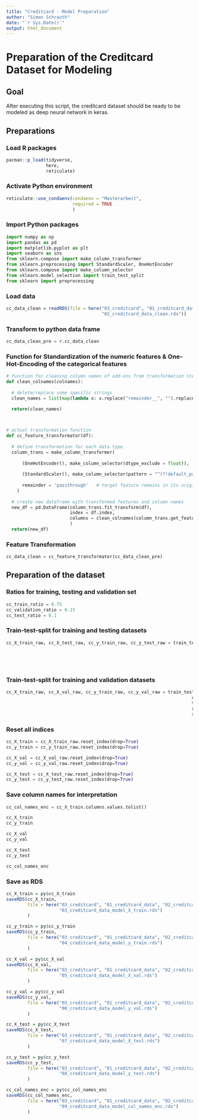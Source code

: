 ```yaml
---
title: "Creditcard - Model Preparation"
author: "Simon Schrauth"
date: "`r Sys.Date()`"
output: html_document
---
```

# Preparation of the Creditcard Dataset for Modeling

## Goal

After executing this script, the creditcard dataset should be ready to be modeled as deep neural network in keras.

## Preparations

### Load R packages

```r
pacman::p_load(tidyverse, 
               here,
               reticulate)
```

### Activate Python environment

```r
reticulate::use_condaenv(condaenv = "Masterarbeit", 
                         required = TRUE
                         )
```

### Import Python packages

```python
import numpy as np
import pandas as pd
import matplotlib.pyplot as plt
import seaborn as sns
from sklearn.compose import make_column_transformer
from sklearn.preprocessing import StandardScaler, OneHotEncoder
from sklearn.compose import make_column_selector
from sklearn.model_selection import train_test_split
from sklearn import preprocessing
```


### Load data

```r
cc_data_clean = readRDS(file = here("03_creditcard", "01_creditcard_data", "02_creditcard_data_processed",
                                    "02_creditcard_data_clean.rds"))
```

### Transform to python data frame

```python
cc_data_clean_pre = r.cc_data_clean
```

### Function for Standardization of the numeric features & One-Hot-Encoding of the categorical features

```python
# function for cleaning column names of add-ons from transformation steps (help function for feature_transformator below)
def clean_colnames(colnames):
  
  # delete/replace some specific strings
  clean_names = list(map(lambda x: x.replace("remainder__", "").replace("onehotencoder__", "").replace("standardscaler__", "").replace("-", "_").replace(" ", "_").replace("[", "").replace(")", ""), colnames))
  
  return(clean_names)



# actual transformation function
def cc_feature_transformator(df):
  
  # define transformation for each data type
  column_trans = make_column_transformer(
    
      (OneHotEncoder(), make_column_selector(dtype_exclude = float)),      # dummy-encoding of categorical features
      
      (StandardScaler(), make_column_selector(pattern = "^(?!default_payment$).*$",dtype_include = float)),     # standardization of numerical features except target feature
      
      remainder = 'passthrough'   # target feature remains in its original binary state
    )
  
  # create new dataframe with transformed features and column names 
  new_df = pd.DataFrame(column_trans.fit_transform(df),
                        index = df.index,
                        columns = clean_colnames(column_trans.get_feature_names_out())
                        )
  return(new_df)

```

### Feature Transformation 

```python
cc_data_clean = cc_feature_transformator(cc_data_clean_pre)
```


## Preparation of the dataset

### Ratios for training, testing and validation set
```python
cc_train_ratio = 0.75
cc_validation_ratio = 0.15
cc_test_ratio = 0.1
```


### Train-test-split for training and testing datasets
```python
cc_X_train_raw, cc_X_test_raw, cc_y_train_raw, cc_y_test_raw = train_test_split(cc_data_clean.iloc[:,:-1], 
                                                                        cc_data_clean.iloc[:,-1], 
                                                                        test_size=cc_test_ratio,
                                                                        random_state=42,
                                                                        shuffle = True)
```

### Train-test-split for training and validation datasets
```python
cc_X_train_raw, cc_X_val_raw, cc_y_train_raw, cc_y_val_raw = train_test_split(cc_X_train_raw, 
                                                                      cc_y_train_raw, 
                                                                      test_size=cc_validation_ratio/(1-cc_test_ratio),
                                                                      random_state=24,
                                                                      shuffle = True)
```

### Reset all indices
```python
cc_X_train = cc_X_train_raw.reset_index(drop=True)
cc_y_train = cc_y_train_raw.reset_index(drop=True)

cc_X_val = cc_X_val_raw.reset_index(drop=True)
cc_y_val = cc_y_val_raw.reset_index(drop=True)

cc_X_test = cc_X_test_raw.reset_index(drop=True)
cc_y_test = cc_y_test_raw.reset_index(drop=True)
```

### Save column names for interpretation
```python
cc_col_names_enc = cc_X_train.columns.values.tolist()
```

```python
cc_X_train
cc_y_train

cc_X_val
cc_y_val

cc_X_test
cc_y_test

cc_col_names_enc
```

### Save as RDS
```r
cc_X_train = py$cc_X_train
saveRDS(cc_X_train, 
        file = here("03_creditcard", "01_creditcard_data", "02_creditcard_data_processed",
                    "03_creditcard_data_model_X_train.rds")
        )

cc_y_train = py$cc_y_train
saveRDS(cc_y_train, 
        file = here("03_creditcard", "01_creditcard_data", "02_creditcard_data_processed",
                    "04_creditcard_data_model_y_train.rds")
        )

cc_X_val = py$cc_X_val
saveRDS(cc_X_val, 
        file = here("03_creditcard", "01_creditcard_data", "02_creditcard_data_processed",
                    "05_creditcard_data_model_X_val.rds")
        )

cc_y_val = py$cc_y_val
saveRDS(cc_y_val, 
        file = here("03_creditcard", "01_creditcard_data", "02_creditcard_data_processed",
                    "06_creditcard_data_model_y_val.rds")
        )

cc_X_test = py$cc_X_test
saveRDS(cc_X_test, 
        file = here("03_creditcard", "01_creditcard_data", "02_creditcard_data_processed",
                    "07_creditcard_data_model_X_test.rds")
        )

cc_y_test = py$cc_y_test
saveRDS(cc_y_test, 
        file = here("03_creditcard", "01_creditcard_data", "02_creditcard_data_processed",
                    "08_creditcard_data_model_y_test.rds")
        )

cc_col_names_enc = py$cc_col_names_enc
saveRDS(cc_col_names_enc, 
        file = here("03_creditcard", "01_creditcard_data", "02_creditcard_data_processed",
                    "09_creditcard_data_model_col_names_enc.rds")
        )
```
